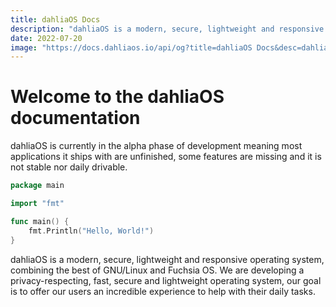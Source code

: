 ```yaml
---
title: dahliaOS Docs
description: "dahliaOS is a modern, secure, lightweight and responsive operating system, combining the best of GNU/Linux and Fuchsia OS. We are developing a privacy-respecting, fast, secure and lightweight operating system, our goal is to offer our users an incredible experience to help with their daily tasks."
date: 2022-07-20
image: "https://docs.dahliaos.io/api/og?title=dahliaOS Docs&desc=dahliaOS is a modern, secure, lightweight and responsive operating system, combining the best of GNU/Linux and Fuchsia OS. We are developing a privacy-respecting, fast, secure and lightweight operating system, our goal is to offer our users an incredible experience to help with their daily tasks."
---
```



# Welcome to the dahliaOS documentation

<Sandpack template="static" />

<Callout type="warning" emoji="⚠️">
  dahliaOS is currently in the alpha phase of development meaning most
  applications it ships with are unfinished, some features are missing and it is
  not stable nor daily drivable.
</Callout>

```go filename="pages/_meta.json" {5-18}
package main

import "fmt"

func main() {
    fmt.Println("Hello, World!")
}
```

dahliaOS is a modern, secure, lightweight and responsive operating system, combining the best of GNU/Linux and Fuchsia OS.
We are developing a privacy-respecting, fast, secure and lightweight operating system, our goal is to offer our users an incredible experience to help with their daily tasks.

<Cards>
  <Card icon={""} title="Live boot" href="/live-boot" />
  <Card icon={""} title="Build" href="/build" />
  <Card icon={""} title="OS" href="/os" />
  <Card icon={""} title="Pangolin" href="/pangolin" />
  <Card icon={""} title="Troubleshoot" href="/troubleshoot" />
  <Card icon={""} title="Hardware" href="/hardware" />
  <Card icon={""} title="Developers" href="/developers" />
  <Card icon={""} title="Contribute" href="/contribute" />
  <Card icon={""} title="F.A.Q" href="/faq" />
</Cards>
